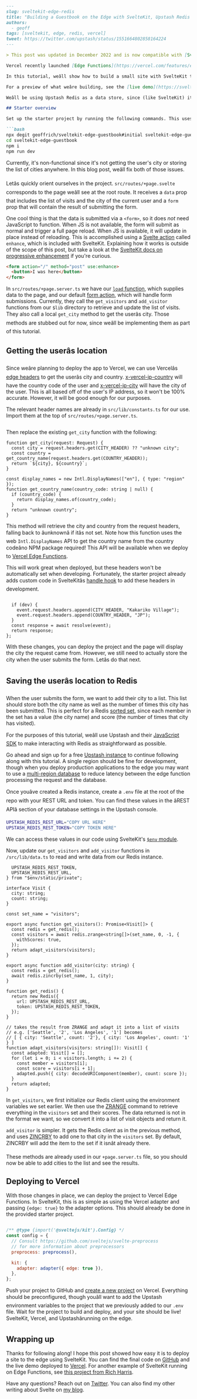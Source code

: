 ```markdown
---
slug: sveltekit-edge-redis
title: "Building a Guestbook on the Edge with SvelteKit, Upstash Redis and Vercel"
authors:
  - geoff
tags: [sveltekit, edge, redis, vercel]
tweet: https://twitter.com/upstash/status/1551664802858164224
---

> This post was updated in December 2022 and is now compatible with [SvelteKit 1.0](https://svelte.dev/blog/announcing-sveltekit-1.0).

Vercel recently launched [Edge Functions](https://vercel.com/features/edge-functions), which let you run JavaScript code on their globally-distributed edge network. With SvelteKit, the upcoming full-stack framework for Svelte, you can deploy your app to these Edge Functions. This means you can serve your users dynamically-rendered pages at the same speed you would serve static files from a CDN.

In this tutorial, weâll show how to build a small site with SvelteKit that takes full advantage of the edge. The site will show a list of all the cities that have visited the site. Weâll determine the userâs current city using Vercelâs [edge headers](https://vercel.com/docs/concepts/edge-network/headers) and display it on the page, and the user can choose to add their city to the list of visitors.

For a preview of what weâre building, see the [live demo](https://sveltekit-edge-guestbook.vercel.app/).

Weâll be using Upstash Redis as a data store, since (like SvelteKit) itâs optimized for use with serverless hosting providers. In addition, they allow provisioning a global database that will minimize latency from the deployed function to the database instance.

## Starter overview

Set up the starter project by running the following commands. This uses a tool called [degit](https://github.com/Rich-Harris/degit) to download a fresh copy of the initial state of the repo, though you can clone/fork the `initial` branch of the [starter repo](https://github.com/geoffrich/sveltekit-edge-guestbook) itself if youâd prefer.

```bash
npx degit geoffrich/sveltekit-edge-guestbook#initial sveltekit-edge-guestbook
cd sveltekit-edge-guestbook
npm i
npm run dev
```

Currently, it's non-functional since it's not getting the user's city or storing the list of cities anywhere. In this blog post, weâll fix both of those issues.

Letâs quickly orient ourselves in the project. `src/routes/+page.svelte` corresponds to the page weâll see at the root route. It receives a `data` prop that includes the list of visits and the city of the current user and a `form` prop that will contain the result of submitting the form.

One cool thing is that the data is submitted via a `<form>`, so it does _not_ need JavaScript to function. When JS is not available, the form will submit as normal and trigger a full page reload. When JS is available, it will update in place instead of reloading. This is accomplished using a [Svelte action](https://svelte.dev/tutorial/actions) called `enhance`, which is included with SvelteKit. Explaining how it works is outside of the scope of this post, but take a look at the [SvelteKit docs on progressive enhancement](https://kit.svelte.dev/docs/form-actions#progressive-enhancement) if you're curious.

```html
<form action="/" method="post" use:enhance>
  <button>I was here</button>
</form>
```

In `src/routes/+page.server.ts` we have our [`load` function](https://kit.svelte.dev/docs/load), which supplies data to the page, and our default [form action](https://kit.svelte.dev/docs/form-actions), which will handle form submissions. Currently, they call the `get_visitors` and `add_visitor` functions from our `$lib` directory to retrieve and update the list of visits. They also call a local `get_city` method to get the userâs city. Those methods are stubbed out for now, since weâll be implementing them as part of this tutorial.

## Getting the userâs location

Since weâre planning to deploy the app to Vercel, we can use Vercelâs [edge headers](https://vercel.com/docs/concepts/edge-network/headers) to get the userâs city and country. [x-vercel-ip-country](https://vercel.com/docs/concepts/edge-network/headers#x-vercel-ip-country) will have the country code of the user and [x-vercel-ip-city](https://vercel.com/docs/concepts/edge-network/headers#x-vercel-ip-city) will have the city of the user. This is all based off of the user's IP address, so it won't be 100% accurate. However, it will be good enough for our purposes.

The relevant header names are already in `src/lib/constants.ts` for our use. Import them at the top of `src/routes/+page.server.ts`.

```tsx
```

Then replace the existing `get_city` function with the following:

```tsx
function get_city(request: Request) {
  const city = request.headers.get(CITY_HEADER) ?? "unknown city";
  const country = get_country_name(request.headers.get(COUNTRY_HEADER));
  return `${city}, ${country}`;
}

const display_names = new Intl.DisplayNames(["en"], { type: "region" });
function get_country_name(country_code: string | null) {
  if (country_code) {
    return display_names.of(country_code);
  }
  return "unknown country";
}
```

This method will retrieve the city and country from the request headers, falling back to âunknownâ if itâs not set. Note how this function uses the web `Intl.DisplayNames` API to get the country name from the country codeâno NPM package required! This API will be available when we deploy to [Vercel Edge Functions](https://vercel.com/docs/concepts/functions/edge-functions/edge-functions-api).

This will work great when deployed, but these headers won't be automatically set when developing. Fortunately, the starter project already adds custom code in SvelteKitâs [handle hook](https://kit.svelte.dev/docs/hooks#server-hooks-handle) to add these headers in development.

```tsx

  if (dev) {
    event.request.headers.append(CITY_HEADER, "Kakariko Village");
    event.request.headers.append(COUNTRY_HEADER, "JP");
  }
  const response = await resolve(event);
  return response;
};
```

With these changes, you can deploy the project and the page will display the city the request came from. However, we still need to actually store the city when the user submits the form. Letâs do that next.

## Saving the userâs location to Redis

When the user submits the form, we want to add their city to a list. This list should store both the city name as well as the number of times this city has been submitted. This is perfect for a Redis [sorted set](https://redis.io/docs/manual/data-types/#sorted-sets), since each member in the set has a value (the city name) and score (the number of times that city has visited).

For the purposes of this tutorial, weâll use Upstash and their [JavaScript SDK](/docs/redis/sdks/javascriptsdk/overview) to make interacting with Redis as straightforward as possible.

Go ahead and sign up for a free [Upstash instance](https://upstash.com/) to continue following along with this tutorial. A single region should be fine for development, though when you deploy production applications to the edge you may want to use a [multi-region database](/docs/redis/features/globaldatabase) to reduce latency between the edge function processing the request and the database.

Once youâve created a Redis instance, create a `.env` file at the root of the repo with your REST URL and token. You can find these values in the âREST APIâ section of your database settings in the Upstash console.

```bash
UPSTASH_REDIS_REST_URL="COPY URL HERE"
UPSTASH_REDIS_REST_TOKEN="COPY TOKEN HERE"
```

We can access these values in our code using SvelteKit's [`$env` module](https://kit.svelte.dev/docs/modules#$env-static-private).

Now, update our `get_visitors` and `add_visitor` functions in `/src/lib/data.ts` to read and write data from our Redis instance.

```tsx
  UPSTASH_REDIS_REST_TOKEN,
  UPSTASH_REDIS_REST_URL,
} from "$env/static/private";

interface Visit {
  city: string;
  count: string;
}

const set_name = "visitors";

export async function get_visitors(): Promise<Visit[]> {
  const redis = get_redis();
  const visitors = await redis.zrange<string[]>(set_name, 0, -1, {
    withScores: true,
  });
  return adapt_visitors(visitors);
}

export async function add_visitor(city: string) {
  const redis = get_redis();
  await redis.zincrby(set_name, 1, city);
}

function get_redis() {
  return new Redis({
    url: UPSTASH_REDIS_REST_URL,
    token: UPSTASH_REDIS_REST_TOKEN,
  });
}

// takes the result from ZRANGE and adapt it into a list of visits
// e.g. ['Seattle', '2', 'Los Angeles', '1'] becomes
// [ { city: 'Seattle', count: '2'}, { city: 'Los Angeles', count: '1' } ]
function adapt_visitors(visitors: string[]): Visit[] {
  const adapted: Visit[] = [];
  for (let i = 0; i < visitors.length; i += 2) {
    const member = visitors[i];
    const score = visitors[i + 1];
    adapted.push({ city: decodeURIComponent(member), count: score });
  }
  return adapted;
}
```

In `get_visitors`, we first initialize our Redis client using the environment variables we set earlier. We then use the [ZRANGE](https://redis.io/commands/zrange/) command to retrieve everything in the `visitors` set and their scores. The data returned is not in the format we want, so we convert it into a list of visit objects and return it.

`add_visitor` is simpler. It gets the Redis client as in the previous method, and uses [ZINCRBY](https://redis.io/commands/zincrby/) to add one to that city in the `visitors` set. By default, ZINCRBY will add the item to the set if it isnât already there.

These methods are already used in our `+page.server.ts` file, so you should now be able to add cities to the list and see the results.

## Deploying to Vercel

With those changes in place, we can deploy the project to Vercel Edge Functions. In SvelteKit, this is as simple as using the Vercel adapter and passing `{edge: true}` to the adapter options. This should already be done in the provided starter project.

```jsx

/** @type {import('@sveltejs/kit').Config} */
const config = {
  // Consult https://github.com/sveltejs/svelte-preprocess
  // for more information about preprocessors
  preprocess: preprocess(),

  kit: {
    adapter: adapter({ edge: true }),
  },
};

```

Push your project to GitHub and [create a new project](https://vercel.com/new) on Vercel. Everything should be preconfigured, though youâll want to add the Upstash environment variables to the project that we previously added to our `.env` file. Wait for the project to build and deploy, and your site should be live! SvelteKit, Vercel, and Upstashârunning on the edge.

## Wrapping up

Thanks for following along! I hope this post showed how easy it is to deploy a site to the edge using SvelteKit. You can find the final code on [GitHub](https://github.com/geoffrich/sveltekit-edge-guestbook) and the live demo deployed to [Vercel](https://sveltekit-edge-guestbook.vercel.app/). For another example of SvelteKit running on Edge Functions, see [this project from Rich Harris](https://github.com/Rich-Harris/sveltekit-on-the-edge).

Have any questions? Reach out on [Twitter](https://twitter.com/geoffrich_). You can also find my other writing about Svelte on [my blog](https://geoffrich.net/).
```